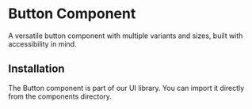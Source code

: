 
# Button Component

A versatile button component with multiple variants and sizes, built with accessibility in mind.

## Installation

The Button component is part of our UI library. You can import it directly from the components directory.

<ButtonInstallation/>
